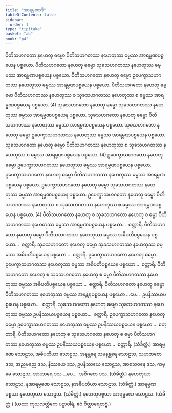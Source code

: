 ```yaml
---
title: "အာရမ္မဏာဒိ"
tableOfContents: false
sidebar:
  order: 1
type: "tipitaka"
basket: "ab"
book: "p4"
---
```



<DynamicBreadcrumb />

<Division number="110" book="p4" e="ch" v="39" p="503">

<Paragraph number="376" book="p4">
ပီတိသဟဂတော နဟေတု ဓမ္မော ပီတိသဟဂတဿ နဟေတုဿ ဓမ္မဿ အာရမ္မဏပစ္စယေန ပစ္စယော. ပီတိသဟဂတော နဟေတု ဓမ္မော သုခသဟဂတဿ နဟေတုဿ ဓမ္မဿ အာရမ္မဏပစ္စယေန ပစ္စယော. ပီတိသဟဂတော နဟေတု ဓမ္မော ဥပေက္ခာသဟဂတဿ နဟေတုဿ ဓမ္မဿ အာရမ္မဏပစ္စယေန ပစ္စယော. ပီတိသဟဂတော နဟေတု ဓမ္မော ပီတိသဟဂတဿ နဟေတုဿ စ သုခသဟဂတဿ နဟေတုဿ စ ဓမ္မဿ အာရမ္မဏပစ္စယေန ပစ္စယော. (4)
</Paragraph>

<Paragraph number="377" book="p4">
သုခသဟဂတော နဟေတု ဓမ္မော သုခသဟဂတဿ နဟေတုဿ ဓမ္မဿ အာရမ္မဏပစ္စယေန ပစ္စယော. သုခသဟဂတော နဟေတု ဓမ္မော ပီတိသဟဂတဿ နဟေတုဿ ဓမ္မဿ အာရမ္မဏပစ္စယေန ပစ္စယော. သုခသဟဂတော နဟေတု ဓမ္မော ဥပေက္ခာသဟဂတဿ နဟေတုဿ ဓမ္မဿ အာရမ္မဏပစ္စယေန ပစ္စယော. သုခသဟဂတော နဟေတု ဓမ္မော ပီတိသဟဂတဿ နဟေတုဿ စ သုခသဟဂတဿ နဟေတုဿ စ ဓမ္မဿ အာရမ္မဏပစ္စယေန ပစ္စယော. (4)
</Paragraph>

<Paragraph number="378" book="p4">
ဥပေက္ခာသဟဂတော နဟေတု ဓမ္မော ဥပေက္ခာသဟဂတဿ နဟေတုဿ ဓမ္မဿ အာရမ္မဏပစ္စယေန ပစ္စယော. ဥပေက္ခာသဟဂတော နဟေတု ဓမ္မော ပီတိသဟဂတဿ နဟေတုဿ ဓမ္မဿ အာရမ္မဏပစ္စယေန ပစ္စယော. ဥပေက္ခာသဟဂတော နဟေတု ဓမ္မော သုခသဟဂတဿ နဟေတုဿ ဓမ္မဿ အာရမ္မဏပစ္စယေန ပစ္စယော. ဥပေက္ခာသဟဂတော နဟေတု ဓမ္မော ပီတိသဟဂတဿ နဟေတုဿ စ သုခသဟဂတဿ နဟေတုဿ စ ဓမ္မဿ အာရမ္မဏပစ္စယေန ပစ္စယော. (4)
</Paragraph>

<Paragraph number="379" book="p4">
ပီတိသဟဂတော နဟေတု စ သုခသဟဂတော နဟေတု စ ဓမ္မာ ပီတိသဟဂတဿ နဟေတုဿ ဓမ္မဿ အာရမ္မဏပစ္စယေန ပစ္စယော…  စတ္တာရိ.
</Paragraph>

</Division>
<Division number="111" book="p4" e="ch" v="39" p="504">

<Paragraph number="380" book="p4">
ပီတိသဟဂတော နဟေတု ဓမ္မော ပီတိသဟဂတဿ နဟေတုဿ ဓမ္မဿ အဓိပတိပစ္စယေန ပစ္စယော…  စတ္တာရိ.
</Paragraph>

<Paragraph number="381" book="p4">
သုခသဟဂတော နဟေတု ဓမ္မော သုခသဟဂတဿ နဟေတုဿ ဓမ္မဿ အဓိပတိပစ္စယေန ပစ္စယော…  စတ္တာရိ.
</Paragraph>

<Paragraph number="382" book="p4">
ဥပေက္ခာသဟဂတော နဟေတု ဓမ္မော ဥပေက္ခာသဟဂတဿ နဟေတုဿ ဓမ္မဿ အဓိပတိပစ္စယေန ပစ္စယော…  စတ္တာရိ.
</Paragraph>

<Paragraph number="383" book="p4">
ပီတိသဟဂတော နဟေတု စ သုခသဟဂတော နဟေတု စ ဓမ္မာ ပီတိသဟဂတဿ နဟေတုဿ ဓမ္မဿ အဓိပတိပစ္စယေန ပစ္စယော…  စတ္တာရိ.
</Paragraph>

</Division>
<Division number="112" book="p4" e="ch" v="39" p="504">

<Paragraph number="384" book="p4">
ပီတိသဟဂတော နဟေတု ဓမ္မော ပီတိသဟဂတဿ နဟေတုဿ ဓမ္မဿ အနန္တရပစ္စယေန ပစ္စယော …ပေ…  ဥပနိဿယပစ္စယေန ပစ္စယော…  စတ္တာရိ.
</Paragraph>

<Paragraph number="385" book="p4">
သုခသဟဂတော နဟေတု ဓမ္မော သုခသဟဂတဿ နဟေတုဿ ဓမ္မဿ ဥပနိဿယပစ္စယေန ပစ္စယော…  စတ္တာရိ.
</Paragraph>

<Paragraph number="386" book="p4">
ဥပေက္ခာသဟဂတော နဟေတု ဓမ္မော ဥပေက္ခာသဟဂတဿ နဟေတုဿ ဓမ္မဿ ဥပနိဿယပစ္စယေန ပစ္စယော…  စတ္တာရိ.
</Paragraph>

<Paragraph number="387" book="p4">
ပီတိသဟဂတော နဟေတု စ သုခသဟဂတော နဟေတု စ ဓမ္မာ ပီတိသဟဂတဿ နဟေတုဿ ဓမ္မဿ ဥပနိဿယပစ္စယေန ပစ္စယော…  စတ္တာရိ. (သံခိတ္တံ.)
</Paragraph>

</Division>
<Division number="113" book="p4" e="ch" v="39" p="505">

<Paragraph number="388" book="p4">
အာရမ္မဏေ သောဠသ, အဓိပတိယာ သောဠသ, အနန္တရေ သမနန္တရေ သောဠသ, သဟဇာတေ ဒသ, အညမညေ ဒသ, နိဿယေ ဒသ, ဥပနိဿယေ သောဠသ, အာသေဝနေ ဒသ, ကမ္မေ သောဠသ, အာဟာရေ ဒသ …ပေ…  အဝိဂတေ ဒသ. (သံခိတ္တံ.)
</Paragraph>

<Paragraph number="389" book="p4">
နဟေတုယာ သောဠသ, နအာရမ္မဏေ သောဠသ, နအဓိပတိယာ သောဠသ. (သံခိတ္တံ.)
</Paragraph>

<Paragraph number="390" book="p4">
အာရမ္မဏပစ္စယာ နဟေတုယာ သောဠသ. (သံခိတ္တံ.)
</Paragraph>

<Paragraph number="391" book="p4">
နဟေတုပစ္စယာ အာရမ္မဏေ သောဠသ. (သံခိတ္တံ.)
</Paragraph>

<Paragraph number="392" book="p4">
(ယထာ ကုသလတ္တိကေ ပဉှာဝါရံ, ဧဝံ ဝိတ္ထာရေတဗ္ဗံ.)
</Paragraph>
</Division>